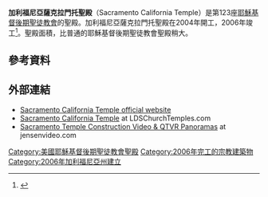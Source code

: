 {{Infobox religious building
| 名字 = 加利福尼亚州薩克拉門托聖殿
| 圖片 = Sacramento Temple.jpg
| 圖片說明 = Sacramento California Temple
| 地圖 =
| 地圖尺寸 =
| 地圖說明 =
| 坐標 = {{coord|38|38|6.4|N|121|11|38.1|W|type:landmark_region:US|display=title}}
| 宗教 = [[基督教|基督教]]
| 位置 =
| 神 =
| 宗教禮儀 =
| 派別 = [[耶穌基督後期聖徒教會|耶穌基督後期聖徒教會]]
| 節日 =
| 小區 =
| 分區 =
| 基層政權 = [[科多瓦牧場_(加利福尼亞州)|科多瓦牧場]]
| 區 =
| 領地 =
| 地方行政區 =
| 州 = [[加利福尼亚州|加利福尼亚州]]
| 省 =
| 地區 =
| 國家 = [[美國|美國]]
| 行政 =
| 開光年份 =
| 狀態 =
| 傳統稱號 =
| 所有者 =
| 領導 =
| 婆多羅迦 =
| 主保聖人 =
| 官方網站 =
| 建築師 =
| 建築類型 =
| 建築風格 = [[新古典主義建築|新古典式]]
| 建築材料 =
| 建立者 =
| 資助者 =
| 總承包商 =
| 建立日期 =
| 奠基 = 2004年8月22日由戈登·興格萊會長主待
| 竣工 = 2006年9月3日由戈登·興格萊會長奉獻
| 建設成本 =
| 毀壞 =
| 正立面朝向 =
| 容納人數 =
| 長度 =
| 寬度 =
| 中殿寬度 =
| 內部面積 = 1812平方公尺
| 最高高度 =
| 穹頂 =
| 外穹頂高度 =
| 內穹頂高度 =
| 外穹頂直徑 =
| 內穹頂直徑 =
| 宣禮塔 =
| 宣禮塔高度 =
| 尖塔 =
| 尖塔高度 = 40公尺
| 場地面積 = 18.6公頃
| 寺廟 =
| 紀念碑 =
| 神社 =
| 碑銘 =
| 海拔 =
| 官方名稱1 =
| 類型1 =
| 標準1 =
| 指定日期1 =
| 父列表1 =
| 參考編號1 =
| 官方名稱2 =
| 類型2 =
| 標準2 =
| 指定日期2 =
| 父列表2 = 
| 參考編號2 = 123
}}

'''加利福尼亞薩克拉門托聖殿'''（Sacramento California Temple）是第123座[[耶穌基督後期聖徒教會|耶穌基督後期聖徒教會]]的聖殿。加利福尼亞薩克拉門托聖殿在2004年開工，2006年竣工<ref name=Sacramento2>{{citation |last=Eames |first=Eric |contribution=Sacramento Temple Ready for Dedication |publisher=[[LDS_Church|LDS Church]] |title=News from the Church |work=LDS.org |url=http://www.lds.org/ldsorg/v/index.jsp?locale=0&sourceId=c9819150dfcad010VgnVCM1000004d82620a____&vgnextoid=7cecc8fe9c88d010VgnVCM1000004d82620aRCRD |date=August 30, 2006 |accessdate=2012-10-16 |deadurl=yes |archiveurl=https://web.archive.org/web/20131022020344/http://www.lds.org/ldsorg/v/index.jsp?locale=0&sourceId=c9819150dfcad010VgnVCM1000004d82620a____&vgnextoid=7cecc8fe9c88d010VgnVCM1000004d82620aRCRD |archivedate=2013-10-22 }}</ref>。聖殿面積{{convert|19500|sqft|m2}}，比普通的耶穌基督後期聖徒教會聖殿稍大。

==參考資料==
{{reflist}}
==外部連結==
{{commons category|Sacramento California Temple}}
* [http://www.lds.org/church/temples/sacramento-california Sacramento California Temple official website]{{Wayback|url=http://www.lds.org/church/temples/sacramento-california |date=20151022000826 }}
* [https://web.archive.org/web/20121025183747/http://www.ldschurchtemples.com/sacramento/ Sacramento California Temple] at LDSChurchTemples.com
* [https://web.archive.org/web/20080418020945/http://www.jensenvideo.com/SacTemple.html Sacramento Temple Construction Video & QTVR Panoramas] at jensenvideo.com

{{耶穌基督後期聖徒教會聖殿}}

[[Category:美國耶穌基督後期聖徒教會聖殿|Category:美國耶穌基督後期聖徒教會聖殿]]
[[Category:2006年完工的宗教建築物|Category:2006年完工的宗教建築物]]
[[Category:2006年加利福尼亞州建立|Category:2006年加利福尼亞州建立]]


{{Religion-buil-stub}}